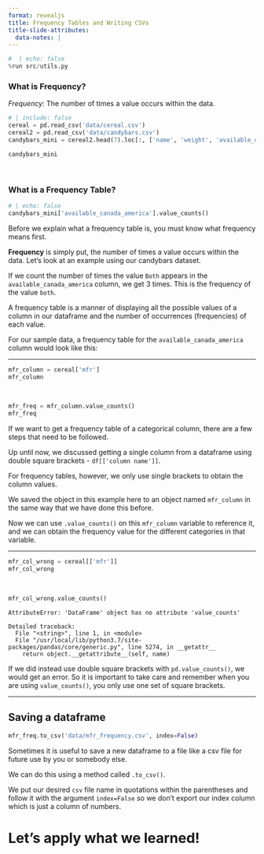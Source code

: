 ```yaml
---
format: revealjs
title: Frequency Tables and Writing CSVs
title-slide-attributes:
  data-notes: |
---
```


```python
#  | echo: false
%run src/utils.py
```

### What is Frequency?

_*Frequency*_: The number of times a value occurs within the data. 

```python
# | include: false
cereal = pd.read_csv('data/cereal.csv')
cereal2 = pd.read_csv('data/candybars.csv')
candybars_mini = cereal2.head(7).loc[:, ['name', 'weight', 'available_canada_america' ]]
```

```python
candybars_mini
```

<br>

### What is a Frequency Table?

```python
# | echo: false
candybars_mini['available_canada_america'].value_counts()
```


:::{.notes} 
Before we explain what a frequency table is, you must know what frequency means first. 

**Frequency** is simply put, the number of times a value occurs within the data. Let's look at an example using our candybars dataset.

If we count the number of times the value `Both` appears in the `available_canada_america` column, we get 3 times. This is the frequency of the value `both`.  

A frequency table is a manner of displaying all the possible values of a column in our dataframe and the number of occurrences (frequencies) of each value. 

For our sample data, a frequency table for the `available_canada_america` column would look like this:
:::

---

```python
mfr_column = cereal['mfr']
mfr_column
```

<br>

```python
mfr_freq = mfr_column.value_counts()
mfr_freq
```


:::{.notes} 
If we want to get a frequency table of a categorical column, there are a few steps that need to be followed. 

Up until now, we discussed getting a single column from a dataframe using double square brackets - `df[['column name']]`. 

For frequency tables, however, we only use single brackets to obtain the column values.

We saved the object in this example here to an object named `mfr_column` in the same way that we have done this before.   

Now we can use `.value_counts()` on this `mfr_column` variable to reference it, and we can obtain the frequency value for the different categories in that variable.
:::

---

```python
mfr_col_wrong = cereal[['mfr']]
mfr_col_wrong
```

<br>

```python
mfr_col_wrong.value_counts()
```

```out
AttributeError: 'DataFrame' object has no attribute 'value_counts'

Detailed traceback: 
  File "<string>", line 1, in <module>
  File "/usr/local/lib/python3.7/site-packages/pandas/core/generic.py", line 5274, in __getattr__
    return object.__getattribute__(self, name)
```

:::{.notes} 
If we did instead use double square brackets with `pd.value_counts()`, we would get an error. So it is important to take care and remember when you are using `value_counts()`, you only use one set of square brackets.
:::

---

## Saving a dataframe

```python
mfr_freq.to_csv('data/mfr_frequency.csv', index=False)
```


:::{.notes} 
Sometimes it is useful to save a new dataframe to a file like a csv file for future use by you or somebody else.

We can do this using a method called `.to_csv()`. 

We put our desired `csv` file name in quotations within the parentheses and follow it with the argument `index=False` so we don't export our index column which is just a column of numbers.  
:::


# Let’s apply what we learned!
